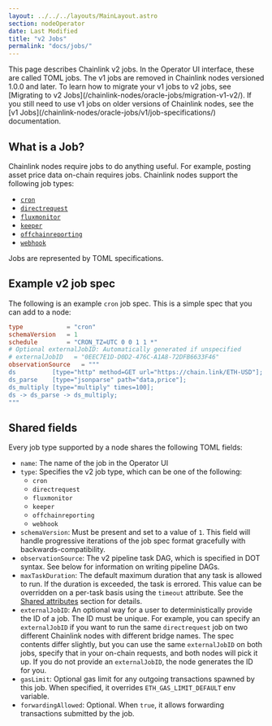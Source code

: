 ```yaml
---
layout: ../../../layouts/MainLayout.astro
section: nodeOperator
date: Last Modified
title: "v2 Jobs"
permalink: "docs/jobs/"
---
```



<Aside type="note" title="Chainlink v2 jobs">
  This page describes Chainlink v2 jobs. In the Operator UI interface, these are called TOML jobs. The v1 jobs are
  removed in Chainlink nodes versioned 1.0.0 and later. To learn how to migrate your v1 jobs to v2 jobs, see [Migrating
  to v2 Jobs](/chainlink-nodes/oracle-jobs/migration-v1-v2/). If you still need to use v1 jobs on older versions of
  Chainlink nodes, see the [v1 Jobs](/chainlink-nodes/oracle-jobs/v1/job-specifications/) documentation.
</Aside>

## What is a Job?

Chainlink nodes require jobs to do anything useful. For example, posting asset price data on-chain requires jobs. Chainlink nodes support the following job types:

- [`cron`](/chainlink-nodes/oracle-jobs/job-types/cron/)
- [`directrequest`](/chainlink-nodes/oracle-jobs/job-types/direct_request/)
- [`fluxmonitor`](/chainlink-nodes/oracle-jobs/job-types/flux_monitor/)
- [`keeper`](/chainlink-nodes/oracle-jobs/job-types/keeper/)
- [`offchainreporting`](/chainlink-nodes/oracle-jobs/job-types/offchain_reporting/)
- [`webhook`](/chainlink-nodes/oracle-jobs/job-types/webhook/)

Jobs are represented by TOML specifications.

## Example v2 job spec

The following is an example `cron` job spec. This is a simple spec that you can add to a node:

```toml
type            = "cron"
schemaVersion   = 1
schedule        = "CRON_TZ=UTC 0 0 1 1 *"
# Optional externalJobID: Automatically generated if unspecified
# externalJobID   = "0EEC7E1D-D0D2-476C-A1A8-72DFB6633F46"
observationSource   = """
ds          [type="http" method=GET url="https://chain.link/ETH-USD"];
ds_parse    [type="jsonparse" path="data,price"];
ds_multiply [type="multiply" times=100];
ds -> ds_parse -> ds_multiply;
"""
```

## Shared fields

Every job type supported by a node shares the following TOML fields:

- `name`: The name of the job in the Operator UI
- `type`: Specifies the v2 job type, which can be one of the following:
  - `cron`
  - `directrequest`
  - `fluxmonitor`
  - `keeper`
  - `offchainreporting`
  - `webhook`
- `schemaVersion`: Must be present and set to a value of `1`. This field will handle progressive iterations of the job spec format gracefully with backwards-compatibility.
- `observationSource`: The v2 pipeline task DAG, which is specified in DOT syntax. See below for information on writing pipeline DAGs.
- `maxTaskDuration`: The default maximum duration that any task is allowed to run. If the duration is exceeded, the task is errored. This value can be overridden on a per-task basis using the `timeout` attribute. See the [Shared attributes](/chainlink-nodes/oracle-jobs/tasks#shared-attributes) section for details.
- `externalJobID`: An optional way for a user to deterministically provide the ID of a job. The ID must be unique. For example, you can specify an `externalJobID` if you want to run the same `directrequest` job on two different Chainlink nodes with different bridge names. The spec contents differ slightly, but you can use the same `externalJobID` on both jobs, specify that in your on-chain requests, and both nodes will pick it up. If you do not provide an `externalJobID`, the node generates the ID for you.
- `gasLimit`: Optional gas limit for any outgoing transactions spawned by this job. When specified, it overrides `ETH_GAS_LIMIT_DEFAULT` env variable.
- `forwardingAllowed`: Optional. When `true`, it allows forwarding transactions submitted by the job.
